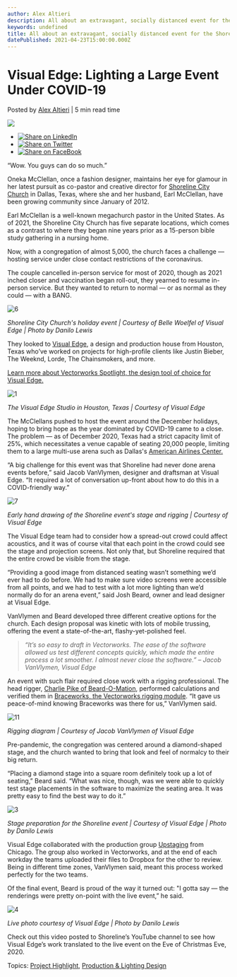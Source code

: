 ```yaml
---
author: Alex Altieri
description: All about an extravagant, socially distanced event for the Shoreline City Church in Dallas, Texas.
keywords: undefined
title: All about an extravagant, socially distanced event for the Shoreline City Church in Dallas, Texas. 
datePublished: 2021-04-23T15:00:00.000Z
---
```

  

# Visual Edge: Lighting a Large Event Under COVID-19

 Posted by [Alex Altieri](https://blog.vectorworks.net/author/alex-altieri) | 5 min read time 

![](https://blog.vectorworks.net/hubfs/Blog%20Images/210422_Visual%20Edge/6.jpeg) 

* [![Share on LinkedIn](https://2659751.fs1.hubspotusercontent-na1.net/hubfs/2659751/michaelDemo/share-LI.png)](http://www.linkedin.com/shareArticle?mini=true&url=https%3A%2F%2Fblog.vectorworks.net%2Fvisual-edge-lighting-a-large-event-under-covid-19)
* [![Share on Twitter](https://2659751.fs1.hubspotusercontent-na1.net/hubfs/2659751/michaelDemo/share-TW.png)](https://www.twitter.com/share?text=Visual%20Edge:%20Lighting%20a%20Large%20Event%20Under%20COVID-19&url=https%3A%2F%2Fblog.vectorworks.net%2Fvisual-edge-lighting-a-large-event-under-covid-19&via=PMGTweets)
* [![Share on FaceBook](https://2659751.fs1.hubspotusercontent-na1.net/hubfs/2659751/michaelDemo/share-FB.png)](https://www.facebook.com/sharer/sharer.php?u=https%3A%2F%2Fblog.vectorworks.net%2Fvisual-edge-lighting-a-large-event-under-covid-19)

“Wow. You guys can do so much.”

Oneka McClellan, once a fashion designer, maintains her eye for glamour in her latest pursuit as co-pastor and creative director for [Shoreline City Church](https://www.shorelinecity.church/) in Dallas[](https://www.shorelinecity.church/), Texas, where she and her husband, Earl McClellan, have been growing community since January of 2012.

Earl McClellan is a well-known megachurch pastor in the United States. As of 2021, the Shoreline City Church has five separate locations, which comes as a contrast to where they began nine years prior as a 15-person bible study gathering in a nursing home. 

Now, with a congregation of almost 5,000, the church faces a challenge — hosting service under close contact restrictions of the coronavirus.

The couple cancelled in-person service for most of 2020, though as 2021 inched closer and vaccination began roll-out, they yearned to resume in-person service. But they wanted to return to normal — or as normal as they could — with a BANG.

![6](https://blog.vectorworks.net/hs-fs/hubfs/Blog%20Images/210422_Visual%20Edge/6.jpeg?width=4000&name=6.jpeg)

_Shoreline City Church's holiday event | Courtesy of Belle Woelfel of Visual Edge | Photo by Danilo Lewis_

They looked to [Visual Edge](https://visualedge.co/), a design and production house from Houston, Texas who’ve worked on projects for high-profile clients like Justin Bieber, The Weeknd, Lorde, The Chainsmokers, and more.

[Learn more about Vectorworks Spotlight, the design tool of choice for Visual Edge. ](https://www.vectorworks.net/spotlight)

![1](https://blog.vectorworks.net/hs-fs/hubfs/Blog%20Images/210422_Visual%20Edge/1.jpeg?width=4032&name=1.jpeg)

_The Visual Edge Studio in Houston, Texas | Courtesy of Visual Edge_

The McClellans pushed to host the event around the December holidays, hoping to bring hope as the year dominated by COVID-19 came to a close. The problem — as of December 2020, Texas had a strict capacity limit of 25%, which necessitates a venue capable of seating 20,000 people, limiting them to a large multi-use arena such as Dallas's [American Airlines Center.](http://www.americanairlinescenter.com/)

“A big challenge for this event was that Shoreline had never done arena events before,” said Jacob VanVlymen, designer and draftsman at Visual Edge. “It required a lot of conversation up-front about how to do this in a COVID-friendly way.”

![7](https://blog.vectorworks.net/hs-fs/hubfs/Blog%20Images/210422_Visual%20Edge/7.jpeg?width=1242&name=7.jpeg)

_Early hand drawing of the Shoreline event's stage and rigging | Courtesy of Visual Edge_

The Visual Edge team had to consider how a spread-out crowd could affect acoustics, and it was of course vital that each point in the crowd could see the stage and projection screens. Not only that, but Shoreline required that the entire crowd be visible from the stage.

“Providing a good image from distanced seating wasn’t something we’d ever had to do before. We had to make sure video screens were accessible from all points, and we had to test with a lot more lighting than we’d normally do for an arena event,” said Josh Beard, owner and lead designer at Visual Edge.

VanVlymen and Beard developed three different creative options for the church. Each design proposal was kinetic with lots of mobile trussing, offering the event a state-of-the-art, flashy-yet-polished feel.

> _“It’s so easy to draft in Vectorworks. The ease of the software allowed us test different concepts quickly, which made the entire process a lot smoother. I almost never close the software.” – Jacob VanVlymen, Visual Edge_ 

An event with such flair required close work with a rigging professional. The head rigger, [Charlie Pike of Beard-O-Mation](http://charliepike.com/), performed calculations and verified them in [Braceworks, the Vectorworks rigging module](https://www.vectorworks.net/braceworks). “It gave us peace-of-mind knowing Braceworks was there for us,” VanVlymen said.

![11](https://blog.vectorworks.net/hs-fs/hubfs/Blog%20Images/210422_Visual%20Edge/11.png?width=2048&name=11.png)

_Rigging diagram | Courtesy of Jacob VanVlymen of Visual Edge_

Pre-pandemic, the congregation was centered around a diamond-shaped stage, and the church wanted to bring that look and feel of normalcy to their big return. 

“Placing a diamond stage into a square room definitely took up a lot of seating,” Beard said. “What was nice, though, was we were able to quickly test stage placements in the software to maximize the seating area. It was pretty easy to find the best way to do it.”

![3](https://blog.vectorworks.net/hs-fs/hubfs/Blog%20Images/210422_Visual%20Edge/3.jpeg?width=4000&name=3.jpeg)

_Stage preparation for the Shoreline event | Courtesy of Visual Edge | Photo by Danilo Lewis_

Visual Edge collaborated with the production group [Upstaging](https://www.upstaging.com/) from Chicago. The group also worked in Vectorworks, and at the end of each workday the teams uploaded their files to Dropbox for the other to review. Being in different time zones, VanVlymen said, meant this process worked perfectly for the two teams. 

Of the final event, Beard is proud of the way it turned out: "I gotta say — the renderings were pretty on-point with the live event,” he said.

![4](https://blog.vectorworks.net/hs-fs/hubfs/Blog%20Images/210422_Visual%20Edge/4.jpeg?width=4000&name=4.jpeg)

_Live photo courtesy of Visual Edge | Photo by Danilo Lewis_

Check out this video posted to Shoreline’s YouTube channel to see how Visual Edge’s work translated to the live event on the Eve of Christmas Eve, 2020.

 Topics: [Project Highlight](https://blog.vectorworks.net/topic/project-highlight), [Production & Lighting Design](https://blog.vectorworks.net/topic/production-lighting-design) 

  